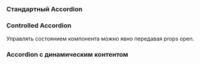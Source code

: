 

### Стандартный Accordion
<Canvas of={AccordionStories.Sandbox} />


### Controlled Accordion
Управлять состоянием компонента можно явно передавая props open.
<Canvas of={AccordionStories.Controlled} />


### Accordion с динамическим контентом
<Canvas of={AccordionStories.Dynamic} />

